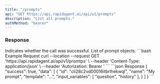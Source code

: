 ```yaml
---
title: "/prompts"
api: "GET https://api.rapidagent.ai/api/v1/prompts"
description: "List all prompts."
authMethod: "bearer"
---
```


### Response

<ResponseField name="success" type="boolean">
  Indicates whether the call was successful.
</ResponseField>

<ResponseField name="data" type="object">
  List of prompt objects.
</ResponseField>

<RequestExample>
```bash Example Request
curl --location --request GET 'https://api.rapidagent.ai/api/v1/promtps' \
--header 'Content-Type: application/json' \
--header 'Autorization: Bearer <token>'
```
</RequestExample>

<ResponseExample>
```json Response
{
  "success": true,
  "data": [
    {
      "id": "cli28c2vd00016itbrlhekwql",
      "name": "My prompt",
      "template": "...",
      "input_variables": [
        "question",
        "history"
      ],
    }
  ]
}
```
</ResponseExample>
